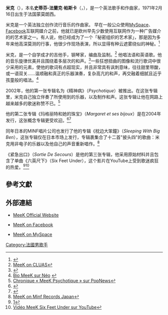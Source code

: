 {{noteTA
|T=zh-cn: 米克; 
|G1=Show
|1=zh-cn: 米克;
}}
{{Infobox musical artist
| Name =米克
| Img = MeeK in concert Paris 2009 03.jpg
| Img_alt = 
| Img_capt =
| Img_size = 
| Landscape =
| Background = solo_singer
| Birth_name = Stephane-Franck Pascal
| Born = {{Birth date|1971|2|16|df=yes}}<br />{{FRA}}[[蒙莫朗西|蒙莫朗西]]
| Instrument = [[歌唱|歌唱]]、[[吉他|吉他]]、[[鋼琴|鋼琴]]、[[貝斯吉他|貝斯]]、[[口琴|口琴]]
| Genre = [[搖滾音樂|搖滾]]、[[流行搖滾|流行搖滾]]、[[迷幻搖滾|迷幻搖滾]]、[[實驗搖滾|實驗搖滾]]、[[搖滾樂|搖滾樂]]
| Occupation = [[音樂家|音樂家]]、[[創作歌手|創作歌手]]、[[藝術家|藝術家]]、[[作家|作家]]、[[唱片製作人|唱片製作人]]
| Years_active = 1996 年
| Label = Believe Digital<br>Bedroom<br>Raindrop<br>Rumble
}}
'''米克'''（{{lang|en|MeeK}}），本名'''史蒂芬-法蘭克·帕斯卡'''（{{lang-en|Stephane-Franck Pascal}}，{{bd|1971年|2月16日}}），是一个英法歌手和作曲家，1971年2月16日出生于法国蒙莫朗西。

米克是一个英法独立创作流行音乐的作曲家。 
早在一般公众使用[[MySpace|MySpace]]、[[Facebook|Facebook]]互联网媒介之前，他就已是欧州早先少数使用互联网作为一种广告媒介的的艺术家之一。有人说，他已经成为了一个「秘密组织的艺术家」，那是因为多年来他高深莫测的行事，他很少作现场表演，所以显得有种云遮雾绕似的神秘。<ref name="Chronique MeeK SucrePop">{{Cite web |url=http://www.sucrepop.com/articles.php?pg=949&lng=fr |title=Chronique « MeeK Psychotique » sur SucrePop |access-date=2011-08-24 |archive-url=https://web.archive.org/web/20111009012409/http://www.sucrepop.com/articles.php?lng=fr&pg=949 |archive-date=2011-10-09 |dead-url=yes }}</ref>

米克，是一个自学成才的吉他手，钢琴家，编曲及监制。<ref name="MeeK’s album on CLUAS">[http://www.cluas.com/indie-music/Blogs/French_Letter/tabid/80/EntryId/958/MeeK.aspx MeeK on CLUAS]</ref>  他唱法语和英语歌。他的音乐旋律优美并且围绕着多层次的和声。<ref name="Chronique MeeK dans PopNews">{{Cite web |url=http://www.popnews.com/popnews/meek2/ |title=Chronique « MeeK Margaret et ses Bijoux » sur PopNews |access-date=2011-08-24 |archive-url=https://web.archive.org/web/20120324122330/http://www.popnews.com/popnews/meek2/ |archive-date=2012-03-24 |dead-url=yes }}</ref>一些狂想扭曲的图像和流行歌词中很少采用的元素，使他的歌词有点超现实，并且非常具有讽刺意味，往往甜里带酸，或一语双关……温顺融和真正的乐器演奏，复杂高亢的和声，再交融着细腻且近乎孩童般的唱法。<ref name="Bio MeeK sur Radio Néo">[http://www.radioneo.org/artistes/biographie-meek Bio MeeK sur Néo] {{webarchive|url=https://web.archive.org/web/20120401073017/http://www.radioneo.org/artistes/biographie-meek |date=2012-04-01 }}</ref>

2002年，他的第一张专辑名为《精神病》（''Psychotique''）被推出。在这张专辑里，米克自己独立伴奏了所使用到的乐器，以及制作和声。这张专辑让他在网路上越来越多的歌迷称赞不已。<ref name="Chronique Psychotique sur PopNews">[http://www.popnews.com/popnews/meek Chronique « MeeK Psychotique » sur PopNews]</ref>　

他的第二张专辑《玛格丽特和她的珠宝》（''Margaret et ses bijoux''）是在2004年发行，这张概念专辑更受欢迎。<ref name="Chronique Margaret et ses Bijoux sur PopNews">{{Cite web |url=http://www.popnews.com/popnews/meek2/ |title=Chronique « MeeK Margaret et ses Bijoux » sur PopNews |access-date=2011-08-24 |archive-url=https://web.archive.org/web/20120324122330/http://www.popnews.com/popnews/meek2/ |archive-date=2012-03-24 |dead-url=yes }}</ref><ref name="Chronique Margaret et ses Bijoux sur SucrePop">{{Cite web |url=http://www.sucrepop.com/articles.php?lng=fr&pg=936 |title=Chronique « MeeK Margaret et ses Bijoux » sur SucrePop |access-date=2011-08-24 |archive-url=https://web.archive.org/web/20111008165637/http://www.sucrepop.com/articles.php?lng=fr&pg=936 |archive-date=2011-10-08 |dead-url=yes }}</ref>

同年日本的MINF唱片公司也发行了他的专辑《枕边大笨鐘》（''Sleeping With Big Ben''），这张专辑仅在日本市场上发行，专辑裹集合了十二首"披头四"的歌曲：米克用非电子的乐器以及他自己的声音重新唱作。<ref name="MeeK sur Minf Records Japan">[http://www.minfrance.com/meek/index_t.html MeeK on Minf Records Japan]</ref>

《紧急出口》（''Sortie De Secours''）是他的第三张专辑，他采用原始材料并且包含了单曲《六英尺下》（Six Feet Under），这个影片在YouTube上受到歌迷疯狂的热爱。<ref name="《六英尺下》的中国视频地址">[http://v.youku.com/v_show/id_XMjkwMjk1OTc2.html《六英尺下》的中国视频地址]</ref><ref name="Vidéo MeeK Six Feet Under sur YouTube">[http://www.youtube.com/watch?v=hXoi7y1V63w&feature=channel_video_title Vidéo MeeK Six Feet Under sur YouTube]</ref>

== 參考文獻 ==
{{References}}

== 外部連結 ==
{{wikiquote}}
* {{en}}[https://www.meekintheweb.net MeeK Official Website]
* {{en}}[https://www.facebook.com/MeeKInTheWeb MeeK on Facebook]
* {{en}}[http://www.myspace.com/meekintheweb MeeK on MySpace]
{{DEFAULTSORT:Meek}}
[[Category:法國男歌手|Category:法國男歌手]]
